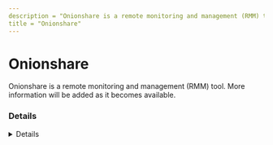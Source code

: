 ```yaml
---
description = "Onionshare is a remote monitoring and management (RMM) tool. More information will be added as it becomes available."
title = "Onionshare"
---
```




# Onionshare

Onionshare is a remote monitoring and management (RMM) tool. More information will be added as it becomes available.

### Details
<Details author={""}
         category={""}
         created={""}
         website={""}
         lastModified={""}
         privileges={""}
         free={ false }
         verification={ false }
/>

#### Installation Paths
<Card code={ ["C:\\Program Files (x86)\\OnionShare\\*", "*\\OnionShare\\*", "*\\onionshare*.exe", "OnionShare-win*.msi"] }/>





### Forensic Artifacts








### Detections
- Detects potential processes activity of Onionshare RMM tool
  - [Sigma Rule](https://github.com/magicsword-io/LOLRMM/blob/main/detections/sigma/onionshare_processes_sigma.yml)


